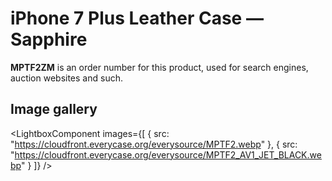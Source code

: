 
# iPhone 7 Plus Leather Case — Sapphire

<Callout type='info' emoji='👉🏻'>**MPTF2ZM** is an order number for this product, used for search engines, auction websites and such.</Callout>

## Image gallery

<LightboxComponent
    images={[
      {
        src: "https://cloudfront.everycase.org/everysource/MPTF2.webp"
      },
      {
        src: "https://cloudfront.everycase.org/everysource/MPTF2_AV1_JET_BLACK.webp"
      }
    ]}
  />
